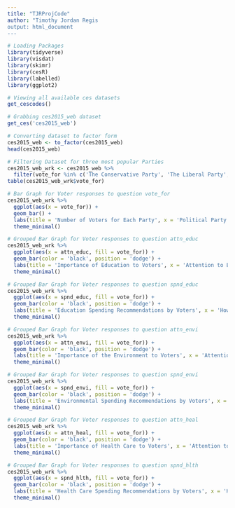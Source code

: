 ```yaml
---
title: "TJRProjCode"
author: "Timothy Jordan Regis
output: html_document
---
```

```r
# Loading Packages
library(tidyverse)
library(visdat)
library(skimr)
library(cesR)
library(labelled)
library(ggplot2)
```

```r
# Viewing all available ces datasets
get_cescodes()
```

```r
# Grabbing ces2015_web dataset
get_ces('ces2015_web')
```

```r
# Converting dataset to factor form
ces2015_web <- to_factor(ces2015_web)
head(ces2015_web)
```

```r
# Filtering Dataset for three most popular Parties
ces2015_web_wrk <- ces2015_web %>%
  filter(vote_for %in% c('The Conservative Party', 'The Liberal Party', 'The New Democratic Party'))
table(ces2015_web_wrk$vote_for)
```

```r
# Bar Graph for Voter responses to question vote_for
ces2015_web_wrk %>% 
  ggplot(aes(x = vote_for)) + 
  geom_bar() + 
  labs(title = 'Number of Voters for Each Party', x = 'Political Party', y = 'Number of Voters') + 
  theme_minimal()
```

```r
# Grouped Bar Graph for Voter responses to question attn_educ
ces2015_web_wrk %>%
  ggplot(aes(x = attn_educ, fill = vote_for)) + 
  geom_bar(color = 'black', position = 'dodge') + 
  labs(title = 'Importance of Education to Voters', x = 'Attention to Education in the Country', y = 'Number of Voters') + 
  theme_minimal()
```

```r
# Grouped Bar Graph for Voter responses to question spnd_educ
ces2015_web_wrk %>%
  ggplot(aes(x = spnd_educ, fill = vote_for)) + 
  geom_bar(color = 'black', position = 'dodge') + 
  labs(title = 'Education Spending Recommendations by Voters', x = 'How should the Govt. Spend on Education ', y = 'Number of Voters') + 
  theme_minimal()
```

```r
# Grouped Bar Graph for Voter responses to question attn_envi
ces2015_web_wrk %>%
  ggplot(aes(x = attn_envi, fill = vote_for)) + 
  geom_bar(color = 'black', position = 'dodge') + 
  labs(title = 'Importance of the Environment to Voters', x = 'Attention to the Environment in the Country', y = 'Number of Voters') + 
  theme_minimal()
```

```r
# Grouped Bar Graph for Voter responses to question spnd_envi
ces2015_web_wrk %>%
  ggplot(aes(x = spnd_envi, fill = vote_for)) + 
  geom_bar(color = 'black', position = 'dodge') + 
  labs(title = 'Environmental Spending Recommendations by Voters', x = 'How should the Govt. Spend on the Environment', y = 'Number of Voters') + 
  theme_minimal()
```

```r
# Grouped Bar Graph for Voter responses to question attn_heal
ces2015_web_wrk %>%
  ggplot(aes(x = attn_heal, fill = vote_for)) + 
  geom_bar(color = 'black', position = 'dodge') + 
  labs(title = 'Importance of Health Care to Voters', x = 'Attention to Health Care in the Country', y = 'Number of Voters') + 
  theme_minimal()
```

```r
# Grouped Bar Graph for Voter responses to question spnd_hlth
ces2015_web_wrk %>%
  ggplot(aes(x = spnd_hlth, fill = vote_for)) + 
  geom_bar(color = 'black', position = 'dodge') + 
  labs(title = 'Health Care Spending Recommendations by Voters', x = 'How should the Govt. Spend on Education ', y = 'Number of Voters') + 
  theme_minimal()
```

